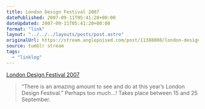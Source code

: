```yaml
---
title: London Design Festival 2007
datePublished: 2007-09-11T05:41:20+00:00
dateUpdated: 2007-09-11T05:41:20+00:00
format: "link"
layout: "../../../layouts/posts/post.astro"
originalUrl: https://stream.anglepoised.com/post/11388008/london-design-festival-2007
source: tumblr stream
tags:
  - "linklog"
---
```


[London Design Festival 2007][1]

> &ldquo;There is an amazing amount to see and do at this year&rsquo;s London Design Festival.&rdquo; Perhaps too much&hellip;! Takes place between 15 and 25 September.

[1]: http://www.londondesignfestival.com/
